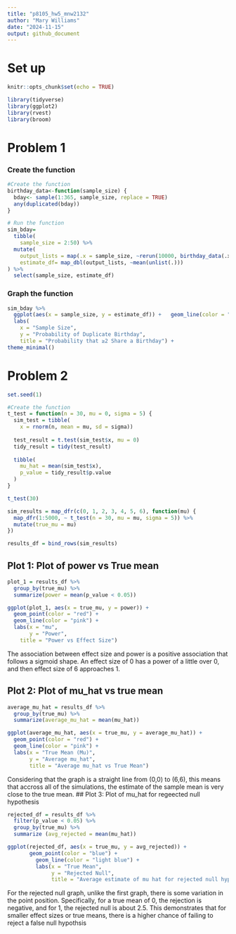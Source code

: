 ```yaml
---
title: "p8105_hw5_mnw2132"
author: "Mary Williams"
date: "2024-11-15"
output: github_document
---
```

# Set up 
```r
knitr::opts_chunk$set(echo = TRUE)
```

```r
library(tidyverse)
library(ggplot2)
library(rvest)
library(broom)
```

# Problem 1
### Create the function
```r
#Create the function
birthday_data<-function(sample_size) {
  bday<- sample(1:365, sample_size, replace = TRUE)
  any(duplicated(bday))
}
```


```r
# Run the function
sim_bday= 
  tibble(
    sample_size = 2:50) %>%
  mutate(
    output_lists = map(.x = sample_size, ~rerun(10000, birthday_data(.x))), 
    estimate_df= map_dbl(output_lists, ~mean(unlist(.)))
) %>%
  select(sample_size, estimate_df)
```
### Graph the function
```r
sim_bday %>%
  ggplot(aes(x = sample_size, y = estimate_df)) +   geom_line(color = "light pink") +  geom_point(color = "red") + 
  labs(
    x = "Sample Size",
    y = "Probability of Duplicate Birthday",
    title = "Probability that ≥2 Share a Birthday") + 
theme_minimal()
```

# Problem 2
```r
set.seed(1)

#Create the function 
t_test = function(n = 30, mu = 0, sigma = 5) {
  sim_test = tibble(
    x = rnorm(n, mean = mu, sd = sigma))
  
  test_result = t.test(sim_test$x, mu = 0)
  tidy_result = tidy(test_result)
  
  tibble(
    mu_hat = mean(sim_test$x),
    p_value = tidy_result$p.value
  )
}

t_test(30)
```

```r
sim_results = map_dfr(c(0, 1, 2, 3, 4, 5, 6), function(mu) {
  map_dfr(1:5000, ~ t_test(n = 30, mu = mu, sigma = 5)) %>%
  mutate(true_mu = mu)
})
```

```r
results_df = bind_rows(sim_results)
```

## Plot 1: Plot of power vs True mean
```r
plot_1 = results_df %>%
  group_by(true_mu) %>%
  summarize(power = mean(p_value < 0.05))

ggplot(plot_1, aes(x = true_mu, y = power)) +
  geom_point(color = "red") + 
  geom_line(color = "pink") + 
  labs(x = "mu", 
       y = "Power", 
    title = "Power vs Effect Size")
```
The association between effect size and power is a positive association that follows a sigmoid shape. An effect size of 0 has a power of a little over 0, and then effect size of 6 approaches 1. 

## Plot 2: Plot of mu_hat vs true mean
```r
average_mu_hat = results_df %>%
  group_by(true_mu) %>%
  summarize(average_mu_hat = mean(mu_hat))

ggplot(average_mu_hat, aes(x = true_mu, y = average_mu_hat)) +
  geom_point(color = "red") +
  geom_line(color = "pink") +
  labs(x = "True Mean (Mu)",
       y = "Average mu_hat",
       title = "Average mu_hat vs True Mean")
```
Considering that the graph is a straight line from (0,0) to (6,6), this means that accross all of the simulations, the estimate of the sample mean is very close to the true mean. 
## Plot 3: Plot of mu_hat for regeected null hypothesis 
```r
rejected_df = results_df %>%
  filter(p_value < 0.05) %>%
  group_by(true_mu) %>%
  summarize (avg_rejected = mean(mu_hat))
```

```r
ggplot(rejected_df, aes(x = true_mu, y = avg_rejected)) +
       geom_point(color = "blue") +
         geom_line(color = "light blue") +
         labs(x = "True Mean",
              y = "Rejected Null",
              title = "Average estimate of mu hat for rejected null hypotheses")

```
For the rejected null graph, unlike the first graph, there is some variation in the point position. Specifically, for a true mean of 0, the rejection is negative, and for 1, the rejected null is about 2.5. This demonstrates that for smaller effect sizes or true means, there is a higher chance of failing to reject a false null hypothsis

